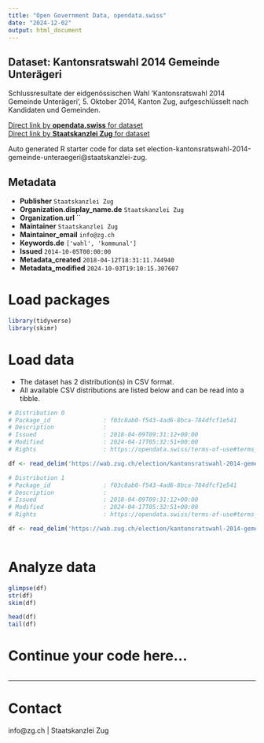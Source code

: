 ```yaml
---
title: "Open Government Data, opendata.swiss"
date: "2024-12-02"
output: html_document
---
```


## Dataset: Kantonsratswahl 2014 Gemeinde Unterägeri

Schlussresultate der eidgenössischen Wahl 'Kantonsratswahl 2014 Gemeinde Unterägeri', 5. Oktober 2014, Kanton Zug, aufgeschlüsselt nach Kandidaten und Gemeinden.

[Direct link by **opendata.swiss** for dataset](https://opendata.swiss/de/dataset/kantonsratswahl-2014-gemeinde-unterageri)<br>
[Direct link by **Staatskanzlei Zug** for dataset](https://wab.zug.ch/election/kantonsratswahl-2014-gemeinde-unteraegeri/data)

Auto generated R starter code for data set election-kantonsratswahl-2014-gemeinde-unteraegeri@staatskanzlei-zug.

## Metadata

- **Publisher** `Staatskanzlei Zug`
- **Organization.display_name.de** `Staatskanzlei Zug`
- **Organization.url** ``
- **Maintainer** `Staatskanzlei Zug`
- **Maintainer_email** `info@zg.ch`
- **Keywords.de** `['wahl', 'kommunal']`
- **Issued** `2014-10-05T00:00:00`
- **Metadata_created** `2018-04-12T18:31:11.744940`
- **Metadata_modified** `2024-10-03T19:10:15.307607`


# Load packages

```r

library(tidyverse)
library(skimr)

```

# Load data

-   The dataset has 2 distribution(s) in CSV format.
-   All available CSV distributions are listed below and can be read into a tibble.

```r

# Distribution 0
# Package_id               : f03c8ab0-f543-4ad6-8bca-784dfcf1e541
# Description              : 
# Issued                   : 2018-04-09T09:31:12+00:00
# Modified                 : 2024-04-17T05:32:51+00:00
# Rights                   : https://opendata.swiss/terms-of-use#terms_by

df <- read_delim('https://wab.zug.ch/election/kantonsratswahl-2014-gemeinde-unteraegeri/data-csv')

# Distribution 1
# Package_id               : f03c8ab0-f543-4ad6-8bca-784dfcf1e541
# Description              : 
# Issued                   : 2018-04-09T09:31:12+00:00
# Modified                 : 2024-04-17T05:32:51+00:00
# Rights                   : https://opendata.swiss/terms-of-use#terms_by

df <- read_delim('https://wab.zug.ch/election/kantonsratswahl-2014-gemeinde-unteraegeri/data-parties-csv')



```

# Analyze data

```r

glimpse(df)
str(df)
skim(df)

head(df)
tail(df)

```

# Continue your code here...

```r

```

------------------------------------------------------------------------

# Contact

info@zg.ch | Staatskanzlei Zug
